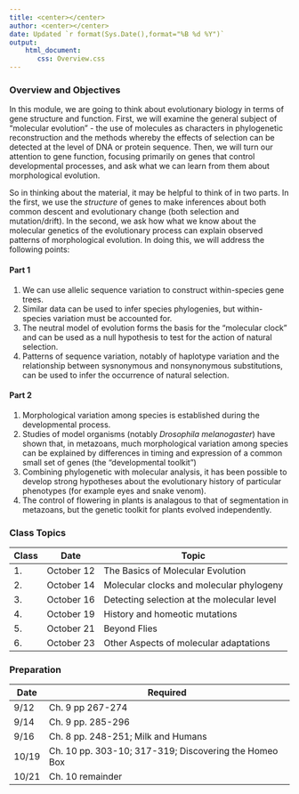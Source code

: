 ```yaml
---
title: <center></center>
author: <center></center>
date: Updated `r format(Sys.Date(),format="%B %d %Y")`
output: 
    html_document:
       css: Overview.css
---
```

### Overview and Objectives

In this module, we are going to think about evolutionary biology in terms of gene structure and function.  First, we will examine the general subject of "molecular evolution" - the use of molecules as characters in phylogenetic reconstruction and the methods whereby the effects of selection can be detected at the level of DNA or protein sequence.  Then, we will turn our attention to gene function, focusing primarily on genes that control developmental processes, and ask what we can learn from them about morphological evolution.

So in thinking about the material, it may be helpful to think of in two parts.  In the first, we use the *structure* of genes to make inferences about both common descent and evolutionary change (both selection and mutation/drift).  In the second, we ask how what we know about the molecular genetics of the evolutionary process can explain observed patterns of morphological evolution.  In doing this, we will address the following points:

#### Part 1

1.  We can use allelic sequence variation to construct within-species gene trees.
2.  Similar data can be used to infer species phylogenies, but within-species variation must be accounted for.
3.  The neutral model of evolution forms the basis for the "molecular clock" and can be used as a null hypothesis to test for the action of natural selection.
4.  Patterns of sequence variation, notably of haplotype variation and the relationship between sysnonymous and nonsynonymous substitutions, can be used to infer the occurrence of natural selection.

#### Part 2

1.  Morphological variation among species is established during the developmental process.
2.  Studies of model organisms (notably *Drosophila melanogaster*) have shown that, in metazoans, much morphological variation among species can be explained by differences in timing and expression of a common small set of genes (the "developmental toolkit")
3.  Combining phylogenetic with molecular analysis, it has been possible to develop strong hypotheses about the evolutionary history of particular phenotypes (for example eyes and snake venom).
4.  The control of flowering in plants is analagous to that of segmentation in metazoans, but the genetic toolkit for plants evolved independently.

### Class Topics

Class|Date|Topic
---|---|---
1.|October 12|The Basics of Molecular Evolution
2.|October 14|Molecular clocks and molecular phylogeny
3.|October 16|Detecting selection at the molecular level
4.|October 19|History and homeotic mutations
5.|October 21|Beyond Flies
6.|October 23|Other Aspects of molecular adaptations

### Preparation

Date|Required
---|---
9/12|Ch. 9 pp 267-274
9/14|Ch. 9 pp. 285-296
9/16|Ch. 8 pp. 248-251;  Milk and Humans
10/19|Ch. 10 pp. 303-10; 317-319; Discovering the Homeo Box
10/21|Ch. 10 remainder
